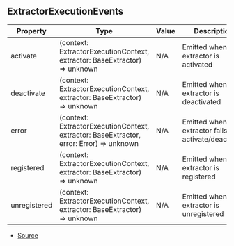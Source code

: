 ## ExtractorExecutionEvents


| Property | Type | Value | Description |
| ----------- | ----------- | ----------- | ----------- |
| activate | (context: ExtractorExecutionContext, extractor: BaseExtractor) => unknown | N/A | Emitted when a extractor is activated |
| deactivate | (context: ExtractorExecutionContext, extractor: BaseExtractor) => unknown | N/A | Emitted when a extractor is deactivated |
| error | (context: ExtractorExecutionContext, extractor: BaseExtractor, error: Error) => unknown | N/A | Emitted when a extractor fails to activate/deactivate |
| registered | (context: ExtractorExecutionContext, extractor: BaseExtractor) => unknown | N/A | Emitted when a extractor is registered |
| unregistered | (context: ExtractorExecutionContext, extractor: BaseExtractor) => unknown | N/A | Emitted when a extractor is unregistered |


- [Source](https://github.com/Androz2091/discord-player/blob/6af3b78/packages/discord-player/src/extractors/ExtractorExecutionContext.ts#L19)